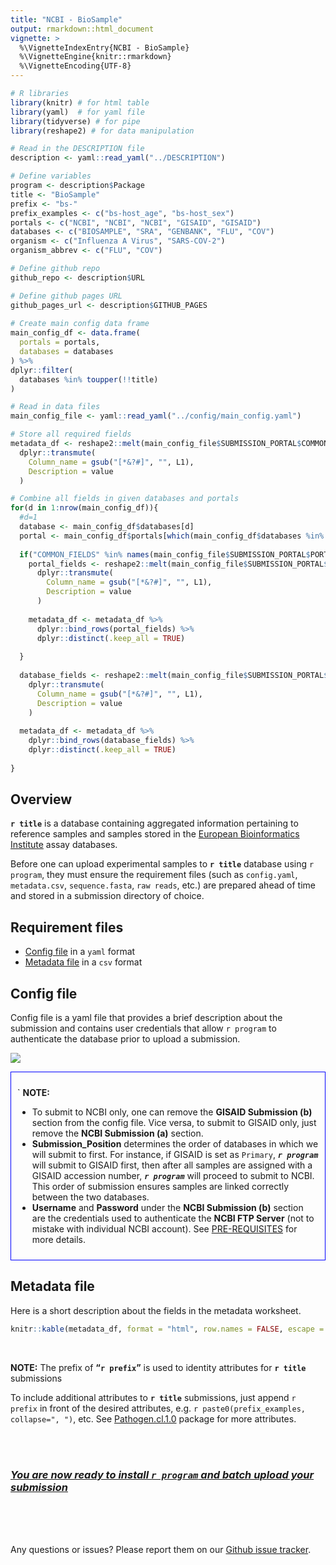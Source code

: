 ```yaml
---
title: "NCBI - BioSample"
output: rmarkdown::html_document
vignette: >
  %\VignetteIndexEntry{NCBI - BioSample}
  %\VignetteEngine{knitr::rmarkdown}
  %\VignetteEncoding{UTF-8}
---
```


<style>
  
  table {
    border: 1px solid gray;
  }
  
  td, th {
    border: 1px solid gray;
    padding: 5px 5px 5px 5px;
  }

</style>

```r
# R libraries
library(knitr) # for html table
library(yaml)  # for yaml file
library(tidyverse) # for pipe
library(reshape2) # for data manipulation

# Read in the DESCRIPTION file
description <- yaml::read_yaml("../DESCRIPTION")

# Define variables
program <- description$Package
title <- "BioSample"
prefix <- "bs-"
prefix_examples <- c("bs-host_age", "bs-host_sex")
portals <- c("NCBI", "NCBI", "NCBI", "GISAID", "GISAID")
databases <- c("BIOSAMPLE", "SRA", "GENBANK", "FLU", "COV")
organism <- c("Influenza A Virus", "SARS-COV-2")
organism_abbrev <- c("FLU", "COV")

# Define github repo
github_repo <- description$URL

# Define github pages URL
github_pages_url <- description$GITHUB_PAGES
  
# Create main config data frame  
main_config_df <- data.frame(
  portals = portals,
  databases = databases
) %>% 
dplyr::filter(
  databases %in% toupper(!!title)
)

# Read in data files
main_config_file <- yaml::read_yaml("../config/main_config.yaml")

# Store all required fields
metadata_df <- reshape2::melt(main_config_file$SUBMISSION_PORTAL$COMMON_FIELDS) %>% 
  dplyr::transmute(
    Column_name = gsub("[*&?#]", "", L1),
    Description = value
  )

# Combine all fields in given databases and portals
for(d in 1:nrow(main_config_df)){
  #d=1
  database <- main_config_df$databases[d]
  portal <- main_config_df$portals[which(main_config_df$databases %in% database)]
  
  if("COMMON_FIELDS" %in% names(main_config_file$SUBMISSION_PORTAL$PORTAL_NAMES[[portal]])){
    portal_fields <- reshape2::melt(main_config_file$SUBMISSION_PORTAL$PORTAL_NAMES[[portal]]$COMMON_FIELDS) %>% 
      dplyr::transmute(
        Column_name = gsub("[*&?#]", "", L1),
        Description = value
      )
    
    metadata_df <- metadata_df %>% 
      dplyr::bind_rows(portal_fields) %>% 
      dplyr::distinct(.keep_all = TRUE)
    
  }
  
  database_fields <- reshape2::melt(main_config_file$SUBMISSION_PORTAL$PORTAL_NAMES[[portal]]$DATABASE[[database]]) %>% 
    dplyr::transmute(
      Column_name = gsub("[*&?#]", "", L1),
      Description = value
    )
  
  metadata_df <- metadata_df %>% 
    dplyr::bind_rows(database_fields) %>% 
    dplyr::distinct(.keep_all = TRUE)
  
}
```

## Overview

**`r title`** is a database containing aggregated information pertaining to reference samples and samples stored in the [European Bioinformatics Institute](https://www.ebi.ac.uk/) assay databases. 

Before one can upload experimental samples to **`r title`** database using ``r program``, they must ensure the requirement files (such as `config.yaml`, `metadata.csv`, `sequence.fasta`, `raw reads`, etc.) are prepared ahead of time and stored in a submission directory of choice.

## Requirement files

- [Config file](#config-file) in a `yaml` format
- [Metadata file](#metadata-file) in a `csv` format

## Config file

Config file is a yaml file that provides a brief description about the submission and contains user credentials that allow ``r program`` to authenticate the database prior to upload a submission.

![](images/config_file.png)

:::{style="padding: 10px; border: 1px solid blue !important;"}
<i class="fas fa-triangle-exclamation" role="presentation" aria-label="triangle-exclamation icon"></i>` **NOTE:** <br>

- To submit to NCBI only, one can remove the **GISAID Submission (b)** section from the config file. Vice versa, to submit to GISAID only, just remove the **NCBI Submission (a)** section. <br>
- **Submission_Position** determines the order of databases in which we will submit to first. For instance, if GISAID is set as `Primary`, **_`r program`_** will submit to GISAID first, then after all samples are assigned with a GISAID accession number, **_`r program`_** will proceed to submit to NCBI. This order of submission ensures samples are linked correctly between the two databases. <br> 
- **Username** and **Password** under the **NCBI Submission (b)** section are the credentials used to authenticate the **NCBI FTP Server** (not to mistake with individual NCBI account). See [PRE-REQUISITES](`r github_pages_url`/index.html#prerequisites) for more details.
:::

## Metadata file

Here is a short description about the fields in the metadata worksheet.

```r
knitr::kable(metadata_df, format = "html", row.names = FALSE, escape = FALSE)
```

<br>

**NOTE:** The prefix of **“`r prefix`”** is used to identity attributes for **`r title`** submissions

To include additional attributes to **`r title`** submissions, just append ``r prefix`` in front of the desired attributes, e.g. ``r paste0(prefix_examples, collapse=", ")``, etc. See [Pathogen.cl.1.0](https://www.ncbi.nlm.nih.gov/biosample/docs/packages/Pathogen.cl.1.0/) package for more attributes.

<br><br>

### [*<i class="fas fa-play" role="presentation" aria-label="play icon"></i> You are now ready to install ``r program`` and batch upload your submission*](`r github_pages_url`/articles/local_installation.html)

<br><br><br>

Any questions or issues? Please report them on our <a href="`r github_repo`/issues" target="_blank">Github issue tracker</a>.

<br>

